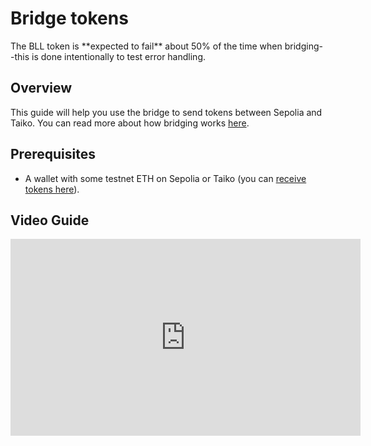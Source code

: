 
# Bridge tokens

<Callout type="warning">
  The BLL token is **expected to fail** about 50% of the time when
  bridging--this is done intentionally to test error handling.
</Callout>

## Overview

This guide will help you use the bridge to send tokens between Sepolia and Taiko. You can read more about how bridging works [here](/docs/concepts/bridging).

## Prerequisites

- A wallet with some testnet ETH on Sepolia or Taiko (you can [receive tokens here](/docs/guides/receive-tokens)).

## Video Guide

<iframe width="560" height="315" src="https://www.youtube.com/embed/aQK7mq0e1K0?si=MQahgiPDk9hDax9C" title="YouTube video player" frameborder="0" allow="accelerometer; autoplay; clipboard-write; encrypted-media; gyroscope; picture-in-picture; web-share" allowfullscreen></iframe>
